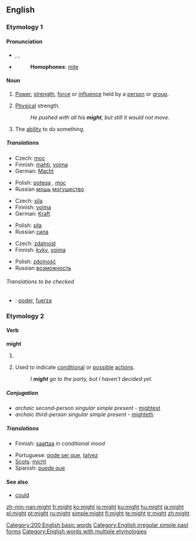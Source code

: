 {{wikipedia}}
==English==

{{rank|without|make|def|112|might|being|day|through}}

===Etymology 1===
{{OE.}} {{term|miht}}

====Pronunciation====
* {{AHD|mīt}}, {{IPA|/maɪt/}}, {{SAMPA|/maIt/}}
* {{audio|en-us-might.ogg|Audio (US)}}
*: '''Homophones''': [[mite]]
*: {{rhymes|aɪt}}

====Noun====
{{en-noun|-}}

# {{uncountable}} [[power|Power]], [[strength]], [[force]] or [[influence]] held by a [[person]] or [[group]].
# {{uncountable}} [[physical|Physical]] strength.
#: ''He pushed with all his '''might''', but still it would not move.''
# {{uncountable}} The [[ability]] to do something.

=====Translations=====
{{trans-top|personal power}}
* Czech: [[moc]] {{f}}
* Finnish: [[mahti]], [[voima]]
* German: [[Macht]] {{f}}
{{trans-mid}}
* Polish: [[potęga]] {{f}}, [[moc]] {{f}}
* Russian [[мощь]] [[могущество]]
{{trans-bottom}}

{{trans-top|physical strength}}
* Czech: [[síla]] {{f}}
* Finnish: [[voima]]
* German: [[Kraft]] {{f}}
{{trans-mid}}
* Polish: [[siła]] {{f}}
* Russian [[сила]]
{{trans-bottom}}

{{trans-top|ability}}
* Czech: [[zdatnost]] {{f}}
* Finnish: [[kyky]], [[voima]]
{{trans-mid}}
* Polish: [[zdolność]] {{f}}
* Russian [[возможность]]
{{trans-bottom}}

======Translations to be checked======
* {{ttbc|Spanish}}: [[poder]], [[fuerza]]

===Etymology 2===
{{OE.}} {{term|meahte}}

====Verb====
'''might'''

# {{auxiliary}} {{simple past of|[[may]]}}
# {{auxiliary}} Used to indicate [[conditional]] or [[possible]] [[action]]s.
#: ''I '''might''' go to the party, but I haven't decided yet.''

=====Conjugation=====
*''archaic second-person singular simple present'' - [[mightest]]
*''archaic third-person singular simple present'' - [[mighteth]]

=====Translations=====
{{trans-top|indicator of conditional or possible actions}}
* Finnish: [[saattaa]] ''in conditional mood''
{{trans-mid}}
* Portuguese: [[pode ser que]], [[talvez]]
* [[Scots]]: [[micht]]
* Spanish: [[puede que]]
{{trans-bottom}}

====See also====
* [[could]]

[[Category:200 English basic words]]
[[Category:English irregular simple past forms]]
[[Category:English words with multiple etymologies]]

[[zh-min-nan:might]]
[[fr:might]]
[[ko:might]]
[[io:might]]
[[ku:might]]
[[hu:might]]
[[ja:might]]
[[pl:might]]
[[pt:might]]
[[ru:might]]
[[simple:might]]
[[fi:might]]
[[te:might]]
[[tr:might]]
[[zh:might]]